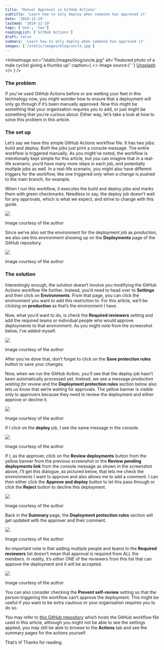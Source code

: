 ```yaml
---
title: 'Manual Approval in GitHub Actions'
subtitle: 'Learn how to only deploy when someone has approved it'
date: '2024-12-29'
lastmod: '2024-12-29'
tags: ['one', 'two']
readingList: ['GitHub Actions']
draft: false
summary: 'Learn how to only deploy when someone has approved it'
images: ['/static/images/blog/uncle.jpg']
---
```


<InlineImage
  src="/static/images/blog/uncle.jpg"
  alt="Featured photo of a male cyclist giving a thumbs up"
  caption={
    <>
      Image source:{' '}
      <a href="https://unsplash.com/photos/a-man-riding-a-bike-down-a-lush-green-field-4KWR4Ltgjp0">
        Unsplash
      </a>
    </>
  }
/>

### The problem

If you’ve used GitHub Actions before or are wetting your feet in this technology now, you might wonder how to ensure that a deployment will only go through if it’s been manually approved. Now this might be something that your organisation requires you to add, or just might be something that you’re curious about. Either way, let’s take a look at how to solve this problem in this article.

### The set up

Let’s say we have this simple GitHub Actions workflow file. It has two jobs: build and deploy. Both the jobs just print a console message. The entire workflow is triggered manually. As you might’ve noted, the workflow is intentionally kept simple for this article, but you can imagine that in a real-life scenario, you’d have many more steps in each job, and potentially multiple jobs as well. In a real-life scenario, you might also have different triggers for the workflow, like one triggered only when a change is pushed to the main branch, for example.

When I run this workflow, it executes the build and deploy jobs and marks them with green checkmarks. Needless to say, the deploy job doesn’t wait for any approvals, which is what we expect, and strive to change with this guide.

![](/static/posts/1_w7oGbrMO1OAv22spUGQ00g.png)

Image courtesy of the author

Since we’ve also set the environment for the deployment job as _production_, we also see this environment showing up on the **Deployments** page of the GitHub repository.

![](/static/posts/1_Cpbsl-FdYt7spWHxjjFh2Q.png)

Image courtesy of the author

### The solution

Interestingly enough, the solution doesn’t involve you modifying the GitHub Actions workflow file further. Instead, you’d need to head over to **Settings** and then click on **Environments**. From that page, you can click the environment you want to add this restriction to. For this article, we’ll be clicking on **production** as that’s the environment I have.

Now, what you’d want to do, is check the **Required reviewers** setting and add the required teams or individual people who would approve deployments to that environment. As you might note from the screenshot below, I’ve added myself.

![](/static/posts/1_dUAaPKOW3U1LwNMxCw3cog.png)

Image courtesy of the author

After you’ve done that, don’t forget to click on the **Save protection rules** button to save your changes.

Now, when we run the GitHub Action, you’ll see that the deploy job hasn’t been automatically processed yet. Instead, we see a message _production waiting for review_ and the **Deployment protection rules** section below also lets us know that we’re waiting for approvals. The yellow banner is visible only to approvers because they need to review the deployment and either approve or decline it.

![](/static/posts/1_OQDVoXsazR4wtvhgeNhyLw.png)

Image courtesy of the author

If I click on the **deploy&#x20;**&#x6A;ob, I see the same message in the console.

![](/static/posts/1_MHurgV9VpJ61hBHUJjn8Zg.png)

Image courtesy of the author

If I, as the approver, click on the **Review deployments** button from the yellow banner from the previous screenshot or the **Review pending deployments link** from the console message as shown in the screenshot above, I’ll get this dialogue, as pictured below, that lets me check the environments I want to approve and also allows me to add a comment. I can then either click the **Approve and deploy** button to let this pass through or click the **Reject** button to decline this deployment.

![](/static/posts/1_d4_RXSdmre1Buni_DFpNhA.png)

Image courtesy of the author

Back in th&#x65;**&#x20;Summary&#x20;**&#x70;age, the **Deployment protection rules** section will get updated with the approver and their comment.

![](/static/posts/1_Rp5J5cQHph7zxNUnmQDeYw.png)

Image courtesy of the author

An important note is that adding multiple people and teams to the **Required reviewers** list doesn’t mean that approval is required from _ALL_ the members. In reality, it’s _either ONE_ of the reviewers from this list that can approve the deployment and it will be accepted.

![](/static/posts/1_10yL6QZeWzI4VfOs6zfRgA.png)

Image courtesy of the author

You can also consider checking the **Prevent self-review** setting so that the person triggering the workflow can’t approve the deployment. This might be useful if you want to be extra cautious or your organisation requires you to do so.

You may refer to [this GitHub repository](https://github.com/ClydeDz/github-actions-deploy-approve) which hosts the GitHub workflow file used in this article, although you might not be able to see the settings applied, you may still be able to browse to the **Actions** tab and see the summary pages for the actions yourself.

That’s it! Thanks for reading.
